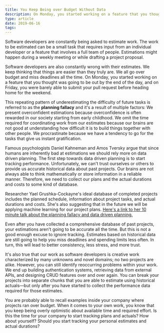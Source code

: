 ```yaml
---
title: You Keep Being over Budget Without Data
description: On Monday, you started working on a feature that you thought was going to be out by the end of the day, and on Friday, you were barely able to submit your pull request before heading home for the weekend
type: article
date: 2019-06-16
tags:
---
```


Software developers are constantly being asked to estimate work. The work to be estimated can be a small task that requires input from an individual developer or a feature that involves a full team of people. Estimations might happen during a weekly meeting or while drafting a project proposal.

Software developers are also constantly wrong with their estimates. We keep thinking that things are easier than they truly are. We all go over budget and miss deadlines all the time. On Monday, you started working on a feature that you thought was going to be out by the end of the day, and on Friday, you were barely able to submit your pull request before heading home for the weekend.

This repeating pattern of underestimating the difficulty of future tasks is referred to as the **planning fallacy** and it's a result of multiple factors: We present overconfident estimations because overconfidence is often rewarded in our society starting from early childhood. We omit the time required for coordinating work from our estimates because our brains are not good at understanding how difficult it is to build things together with other people. We procrastinate because we have a tendency to go for the tasks that give us instant gratification.

Famous psychologists Daniel Kahneman and Amos Tversky argue that since humans are inherently bad at estimations we should rely more on data driven planning. The first step towards data driven planning is to start tracking performance. Unfortunately, we can't trust ourselves or others to provide us accurate historical data about past projects. Our brains are not always able to think mathematically or store information in a reliable manner. Therefore, we need to collect our plans and the actual durations and costs to some kind of database.

Researcher Yael Grushka-Cockayne's ideal database of completed projects includes the planned schedule, information about project tasks, and actual durations and costs. She's also suggesting that in the future we will be applying machine learning for our project plans. [Here's a link to her 10 minute talk about the planning fallacy and data driven planning.](https://www.youtube.com/watch?v=MYn1tc2WOmQ)

Even after you have collected a comprehensive database of past projects, your estimations aren't going to be accurate all the time. But this is not a good enough excuse to ignore tracking. Estimates based on historical data are still going to help you miss deadlines and spending limits less often. In turn, this will lead to better consistency, less stress, and more trust.

It's also true that our work as software developers is creative work characterized by many unknowns and novel domains; no two projects are alike. However, you can still identify reoccurring problems within your work. We end up building authentication systems, retrieving data from external APIs, and designing CRUD features over and over again. You can break your projects into separate chunks that you are able to estimate using historical actuals—but only after you have started to collect the performance data required for those estimates.

You are probably able to recall examples inside your company where projects ran over budget. When it comes to your own work, you know that you keep being overly optimistic about available time and required effort. Is this the time for your company to start tracking plans and actuals? How about yourself? Should you start tracking your personal estimates and actual durations?

